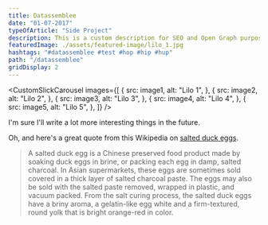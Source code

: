 ```yaml
---
title: Datassemblee
date: "01-07-2017"
typeOfArticle: "Side Project"
description: This is a custom description for SEO and Open Graph purposes, rather than the default generated excerpt. Simply add a description field to the frontmatter.
featuredImage: ./assets/featured-image/lilo_1.jpg
hashtags: "#datassemblee #test #hop #hip #hup"
path: "/datassemblee"
gridDisplay: 2
---
```



<CustomSlickCarousel
	images={[
		{
			src: image1,
			alt: "Lilo 1",
		},
		{
			src: image2,
			alt: "Lilo 2",
		},
		{
			src: image3,
			alt: "Lilo 3",
		},
		{
			src: image4,
			alt: "Lilo 4",
		},
		{
			src: image5,
			alt: "Lilo 5",
		},
	]}
/>

I'm sure I'll write a lot more interesting things in the future.

Oh, and here's a great quote from this Wikipedia on
[salted duck eggs](http://en.wikipedia.org/wiki/Salted_duck_egg).

> A salted duck egg is a Chinese preserved food product made by soaking duck
> eggs in brine, or packing each egg in damp, salted charcoal. In Asian
> supermarkets, these eggs are sometimes sold covered in a thick layer of salted
> charcoal paste. The eggs may also be sold with the salted paste removed,
> wrapped in plastic, and vacuum packed. From the salt curing process, the
> salted duck eggs have a briny aroma, a gelatin-like egg white and a
> firm-textured, round yolk that is bright orange-red in color.
